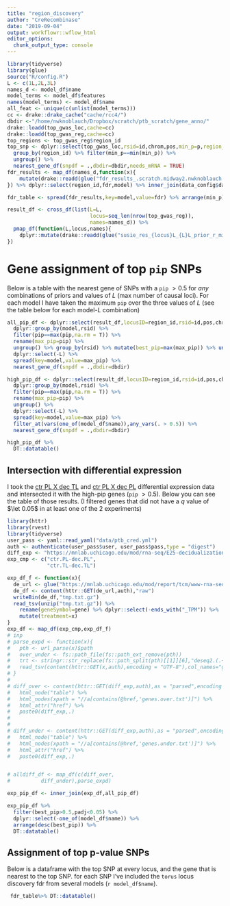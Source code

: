 ```yaml
---
title: "region_discovery"
author: "CreRecombinase"
date: "2019-09-04"
output: workflowr::wflow_html
editor_options:
  chunk_output_type: console
---
```



```r
library(tidyverse)
library(glue)
source("R/config.R")
L <- c(1L,2L,3L)
names_d <- model_df$name
model_terms <- model_df$features
names(model_terms) <- model_df$name
all_feat <- unique(c(unlist(model_terms)))
cc <- drake::drake_cache("cache/rcc4/")
dbdir <-"/home/nwknoblauch/Dropbox/scratch/ptb_scratch/gene_anno/"
drake::loadd(top_gwas_loc,cache=cc)
drake::loadd(top_gwas_reg,cache=cc)
top_regions <- top_gwas_reg$region_id
top_snp <- dplyr::select(top_gwas_loc,rsid=id,chrom,pos,min_p=p,region_id=region_id) %>% dplyr::mutate(region_id=as.integer(as.numeric(region_id))) %>%
  group_by(region_id) %>% filter(min_p==min(min_p)) %>% 
  ungroup() %>% 
  nearest_gene_df(snpdf = .,dbdir=dbdir,needs_mRNA = TRUE)
fdr_results <- map_df(names_d,function(x){
    mutate(drake::readd(glue("fdr_results_.scratch.midway2.nwknoblauch.ptb_scratch.{x}.txt.gz"),character_only = T,cache=cc),model=x)
}) %>% dplyr::select(region_id,fdr,model) %>% inner_join(data_config$data$ld_df) %>% inner_join(top_snp)

fdr_table <- spread(fdr_results,key=model,value=fdr) %>% arrange(min_p)

result_df <- cross_df(list(L=L,
                           locus=seq_len(nrow(top_gwas_reg)),
                           names=names_d)) %>% 
  pmap_df(function(L,locus,names){
    dplyr::mutate(drake::readd(glue("susie_res_{locus}L_{L}L_prior_r_mix_results_.scratch.midway2.nwknoblauch.ptb_scratch.{names}.txt.gz"),character_only = T,cache=cc)$df,L=L,locus=locus,model=names)
})

```


# Gene assignment of top `pip` SNPs


Below is a table with the nearest gene of SNPs with a `pip` $\gt 0.5$ for _any_ combinations of priors and values of $L$ (max number of causal loci).  For each model I have taken the maximum `pip` over the three values of $L$ (see the table below for each model-$L$ combination)


```r
all_pip_df <- dplyr::select(result_df,locusID=region_id,rsid=id,pos,chrom,p,pip,L,model) %>% 
  dplyr::group_by(model,rsid) %>% 
  filter(pip==max(pip,na.rm = T)) %>% 
  rename(max_pip=pip) %>% 
  ungroup() %>% group_by(rsid) %>% mutate(best_pip=max(max_pip)) %>% ungroup() %>% 
  dplyr::select(-L) %>% 
  spread(key=model,value=max_pip) %>% 
  nearest_gene_df(snpdf = .,dbdir=dbdir)
```



```r
high_pip_df <- dplyr::select(result_df,locusID=region_id,rsid=id,pos,chrom,p,pip,L,model) %>% 
  dplyr::group_by(model,rsid) %>% 
  filter(pip==max(pip,na.rm = T)) %>% 
  rename(max_pip=pip) %>% 
  ungroup() %>% 
  dplyr::select(-L) %>% 
  spread(key=model,value=max_pip) %>% 
  filter_at(vars(one_of(model_df$name)),any_vars(. > 0.5)) %>% 
  nearest_gene_df(snpdf = .,dbdir=dbdir)

high_pip_df %>% 
  DT::datatable()
```




## Intersection with differential expression


I took the [ctr PL X dec TL](https://mnlab.uchicago.edu/mod/report/tcm/www-rna-seq-pooled/ctr.PL-ctr.TL.ruvseq/index.php) and [ctr PL X dec PL](https://mnlab.uchicago.edu/mod/report/tcm/www-rna-seq-pooled/ctr.TL-dec.TL.ruvseq/index.php) differential expression data and intersected it with the high-pip genes (`pip` $\gt 0.5$).  Below you can see the table of those results. (I filtered genes that did not have a $q$ value of $\let 0.05$ in at least one of the 2 experiments)


```r
library(httr)
library(rvest)
library(tidyverse)
user_pass <- yaml::read_yaml("data/ptb_cred.yml")
auth <- authenticate(user_pass$user, user_pass$pass,type = "digest")
diff_exp <- "https://mnlab.uchicago.edu/mod/rna-seq/E25-decidualization.14days/www-rna-seq-pooled-TL/"
exp_cmp <- c("ctr.PL-dec.PL",
             "ctr.TL-dec.TL")

exp_df_f <- function(x){
  de_url <- glue("https://mnlab.uchicago.edu/mod/report/tcm/www-rna-seq-pooled/{x}.ruvseq/data/de.txt.zip")
  de_df <- content(httr::GET(de_url,auth),"raw")
  writeBin(de_df,"tmp.txt.gz")
  read_tsv(unzip("tmp.txt.gz")) %>% 
    rename(geneSymbol=gene) %>% dplyr::select(-ends_with("_TPM")) %>% 
    mutate(treatment=x)
}
exp_df <- map_df(exp_cmp,exp_df_f)
# inp
# parse_expd <- function(x){
#   pth <- url_parse(x)$path
#   over_under <- fs::path_file(fs::path_ext_remove(pth))
#   trt <- stringr::str_replace(fs::path_split(pth)[[1]][6],"deseq2.(.+)X(.+).ruvseq","\\1_\\2")
#   read_tsv(content(httr::GET(x,auth),encoding = "UTF-8"),col_names="geneSymbol") %>% mutate(treatment=trt,over_under=over_under)
# }
# 
# diff_over <- content(httr::GET(diff_exp,auth),as = "parsed",encoding = "UTF-8") %>% 
#   html_node("table") %>% 
#   html_nodes(xpath = "//a[contains(@href,'genes.over.txt')]") %>% 
#   html_attr("href") %>% 
#   paste0(diff_exp,.)
# 
# 
# diff_under <- content(httr::GET(diff_exp,auth),as = "parsed",encoding = "UTF-8") %>% 
#   html_node("table") %>% 
#   html_nodes(xpath = "//a[contains(@href,'genes.under.txt')]") %>% 
#   html_attr("href") %>% 
#   paste0(diff_exp,.)


# alldiff_df <- map_df(c(diff_over,
#          diff_under),parse_expd)

exp_pip_df <- inner_join(exp_df,all_pip_df)

```


```r
exp_pip_df %>%  
  filter(best_pip>0.5,padj<0.05) %>% 
  dplyr::select(-one_of(model_df$name)) %>% 
  arrange(desc(best_pip)) %>% 
  DT::datatable()
```




## Assignment of top p-value SNPs

Below is a dataframe with the top SNP at every locus, and the gene that is nearest to the top SNP.  for each SNP I've included the `torus` locus discovery fdr from several models (`r model_df$name`).
```r
 fdr_table%>% DT::datatable()
```




